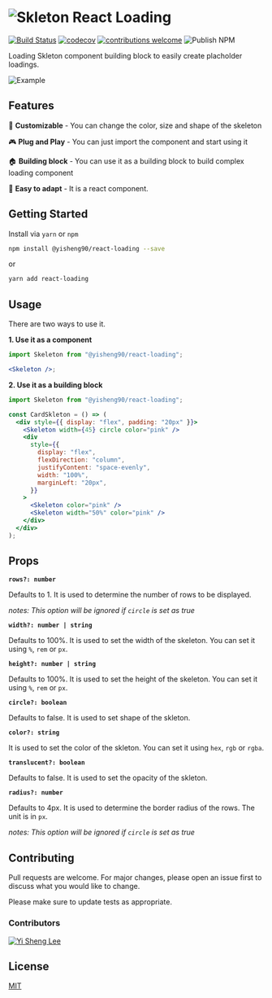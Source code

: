 
<Meta title="React Loading | Welcome" />

# ![Skleton](https://res.cloudinary.com/duuqqcc3z/image/upload/v1587462403/react-loading/skull_1.svg) React Loading

[![Build Status](https://travis-ci.org/yisheng90/react-loading.png?branch=master)](https://travis-ci.org/yisheng90/react-loading)
[![codecov](https://codecov.io/gh/yisheng90/react-loading/branch/master/graph/badge.svg)](https://codecov.io/gh/yisheng90/react-loading)
[![contributions welcome](https://img.shields.io/badge/contributions-welcome-brightgreen.svg?style=flat)](https://github.com/dwyl/esta/issues)
![Publish NPM](https://github.com/yisheng90/react-loading/workflows/Publish%20NPM/badge.svg)

Loading Skleton component building block to easily create placholder loadings.

![Example](https://res.cloudinary.com/duuqqcc3z/image/upload/v1587462782/react-loading/Screen-Recording-2020-04-21-at-5.gif)

## Features

🎨 **Customizable** - You can change the color, size and shape of the skeleton

🎮 **Plug and Play** - You can just import the component and start using it

🏠 **Building block** - You can use it as a building block to build complex loading component

🧸 **Easy to adapt** - It is a react component.

## Getting Started

Install via `yarn` or `npm`

```bash
npm install @yisheng90/react-loading --save
```

or

```bash
yarn add react-loading
```

## Usage

There are two ways to use it.

**1. Use it as a component**

```jsx
import Skeleton from "@yisheng90/react-loading";

<Skeleton />;
```

**2. Use it as a building block**

```jsx
import Skeleton from "@yisheng90/react-loading";

const CardSkleton = () => (
  <div style={{ display: "flex", padding: "20px" }}>
    <Skeleton width={45} circle color="pink" />
    <div
      style={{
        display: "flex",
        flexDirection: "column",
        justifyContent: "space-evenly",
        width: "100%",
        marginLeft: "20px",
      }}
    >
      <Skeleton color="pink" />
      <Skeleton width="50%" color="pink" />
    </div>
  </div>
);
```

## Props

**`rows?: number`**

Defaults to 1. It is used to determine the number of rows to be displayed.

_notes: This option will be ignored if `circle` is set as true_

**`width?: number | string`**

Defaults to 100%. It is used to set the width of the skeleton. You can set it using `%`, `rem` or `px`.

**`height?: number | string`**

Defaults to 100%. It is used to set the height of the skeleton. You can set it using `%`, `rem` or `px`.

**`circle?: boolean`**

Defaults to false. It is used to set shape of the skleton.

**`color?: string`**

It is used to set the color of the skleton. You can set it using `hex`, `rgb` or `rgba`.

**`translucent?: boolean`**

Defaults to false. It is used to set the opacity of the skleton.

**`radius?: number`**

Defaults to 4px. It is used to determine the border radius of the rows. The unit is in `px`.

_notes: This option will be ignored if `circle` is set as true_

## Contributing

Pull requests are welcome. For major changes, please open an issue first to discuss what you would like to change.

Please make sure to update tests as appropriate.

### Contributors

[![Yi Sheng Lee](https://avatars3.githubusercontent.com/u/15208791?s=50&v=4)](https://github.com/yisheng90)

## License

[MIT](https://choosealicense.com/licenses/mit/)
